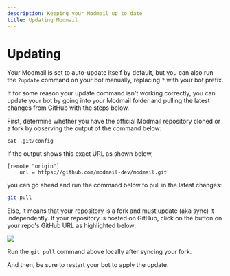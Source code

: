 ```yaml
---
description: Keeping your Modmail up to date
title: Updating Modmail
---
```


# Updating

Your Modmail is set to auto-update itself by default, but you can also run the `?update` command on your bot manually, replacing `?` with your bot prefix.

If for some reason your update command isn't working correctly, you can update your bot by going into your Modmail folder and pulling the latest changes from GitHub with the steps below.

First, determine whether you have the official Modmail repository cloned or a fork by observing the output of the command below:

```
cat .git/config
```

If the output shows this exact URL as shown below,

```
[remote "origin"]
	url = https://github.com/modmail-dev/modmail.git
```

you can go ahead and run the command below to pull in the latest changes:

```bash
git pull
```

Else, it means that your repository is a fork and must update (aka sync) it independently. If your repository is hosted on GitHub, click on the button on your repo's GitHub URL as highlighted below:

![](./assets/updating.png)

Run the `git pull` command above locally after syncing your fork.

And then, be sure to restart your bot to apply the update.
